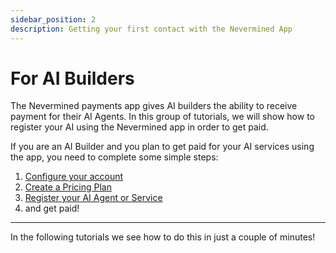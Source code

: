 ```yaml
---
sidebar_position: 2
description: Getting your first contact with the Nevermined App
---
```


# For AI Builders

The Nevermined payments app gives AI builders the ability to receive payment for their AI Agents. 
In this group of tutorials, we will show how to register your AI using the Nevermined app in order to get paid.

If you are an AI Builder and you plan to get paid for your AI services using the app, you need to complete some simple steps:

1. [Configure your account](configure-account)
2. [Create a Pricing Plan](create-plan)
3. [Register your AI Agent or Service](register-agent)
4. and get paid!

--- 

In the following tutorials we see how to do this in just a couple of minutes!


<DocCardList />
